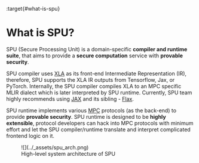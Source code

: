 :target{#what-is-spu}

# What is SPU?

SPU (Secure Processing Unit) is a domain-specific <strong>compiler and runtime suite</strong>, that aims to provide a <strong>secure computation</strong> service with <strong>provable security</strong>.

SPU compiler uses [XLA](https://www.tensorflow.org/xla/operation_semantics) as its front-end Intermediate Representation (IR), therefore, SPU supports the XLA IR outputs from Tensorflow, Jax, or PyTorch. Internally, the SPU compiler compiles XLA to an MPC specific MLIR dialect which is later interpreted by SPU runtime. Currently, SPU team highly recommends using [JAX](https://github.com/google/jax) and its sibling - [Flax](https://github.com/google/flax).

SPU runtime implements various [MPC](https://en.wikipedia.org/wiki/Secure_multi-party_computation) protocols (as the back-end) to provide <strong>provable security</strong>. SPU runtime is designed to be <strong>highly extensible</strong>, protocol developers can hack into MPC protocols with minimum effort and let the SPU compiler/runtime translate and interpret complicated frontend logic on it.

<figure id="id1">
  ![](../_assets/spu_arch.png)

  <figcaption>
    High-level system architecture of SPU
  </figcaption>
</figure>
